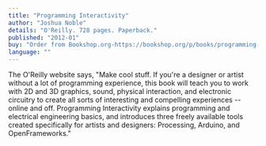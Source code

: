 ```yaml
---
title: "Programming Interactivity"
author: "Joshua Noble"
details: "O'Reilly. 728 pages. Paperback."
published: "2012-01"
buy: "Order from Bookshop.org-https://bookshop.org/p/books/programming-interactivity-a-designer-s-guide-to-processing-arduino-and-openframeworks-joshua-noble/7848406"
language: ""
---
```


The O'Reilly website says, "Make cool stuff. If you're a designer or artist without a lot of programming experience, this book will teach you to work with 2D and 3D graphics, sound, physical interaction, and electronic circuitry to create all sorts of interesting and compelling experiences -- online and off. Programming Interactivity explains programming and electrical engineering basics, and introduces three freely available tools created specifically for artists and designers: Processing, Arduino, and OpenFrameworks."
